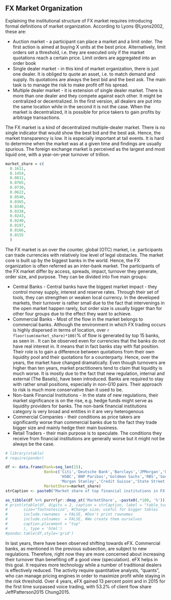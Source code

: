<!--!Rnw root = ../../masters\\_thesis.Rnw -->


## FX Market Organization

Explaining the institutional structure of FX market requires introducing formal definitions of market organization. According to Lyons @Lyons2002, these are:

* Auction market - a participant can place a market and a limit order. The first action is aimed at buying X units at the best price. Alternatively, limit orders set a threshold, i.e. they are executed only if the market quotations reach a certain price. Limit orders are aggregated into an order book
* Single dealer market - in this kind of market organization, there is just one dealer. It is obliged to quote an asset, i.e. to match demand and supply. Its quotations are always the best bid and the best ask. The main task is to manage the risk to make profit off his spread.
* Multiple dealer market - it is extension of single dealer market. There is more than one dealer and they compete against each other. It might be centralized or decentralized. In the first version, all dealers are put into the same location while in the second it is not the case. When the market is decentralized, it is possible for price takers to gain profits by arbitrage transactions.

The FX market is a kind of decentralized multiple-dealer market. There is no single indicator that would show the best bid and the best ask. Hence, the market transparency is low. It is especially important at tail events. It is hard to determine when the market was at a given time and findings are usually spurious.
The foreign exchange market is perceived as the largest and most liquid one, with a year-on-year turnover of \texteuro 69 trillion. 


```r
market_share = c(
  0.1611,
  0.1454,
  0.0811,
  0.0765,
  0.0730,
  0.0622,
  0.0540,
  0.0365,
  0.0340,
  0.0338,
  0.0243,
  0.0240,
  0.0197,
  0.0166,
  0.0155
  )
```
The FX market is an over the counter, global (OTC) market, i.e. participants can trade currencies with relatively low level of legal obstacles. The market core is built up by the biggest banks in the world. Hence, the FX organization is often referred as
an inter-bank market. 
The participants of the FX market differ by access, spreads, impact, turnover they generate, order size, and purpose. They can be divided into five main groups:

* Central Banks - Central banks have the biggest market impact - they control money supply, interest and reserve rates. Through their set of tools, they can strengthen or weaken local currency. In the developed markets, their turnover is rather small due to the fact that intervenings 
in the open market happen rarely, but order size is usually bigger than for other four groups due to the effect they want to achieve.
* Commercial Banks - Most of the flow in the market belongs to commercial banks. Although the environment in which FX trading occurs is highly dispersed in terms of location, over `r floor(sum(market_share)*100)`% of flow is generated by top 15 banks, as seen in \ref{table_turnover_banks}. It can be observed even for currencies that the banks do not have real interest in. It means that in fact banks stay with flat position. 
Their role is to gain a difference between quotations from their own liquidity pool and their quotations for a counterparty. 
Hence, over the years, the market have changed dramatically. Even though turnovers are higher than ten years, market practitioners tend to claim that liquidity is much worse. It is mostly due to the fact that new regulation, internal and external (The Basels), have been introduced. 
Banks are required to stay with rather small positions, especially in non-G10 pairs. Their approach to risk is much more conservative than it used to be.
* Non-bank Financial Institutions - In the state of new regulations, their market significance is on the rise, e.g. hedge funds might serve as liquidity providers for banks. The non-bank financial institutions category is very broad and entities in it are very heterogenous
* Commercial Companies - their conditions as price takers are significantly worse than commercial banks due to the fact they trade bigger size and mainly hedge their main business.
* Retail Traders - their main purpose is to speculate. The conditions they receive from financial institutions are generally worse but it might not be always be the case.


```r
# library(xtable)
# require(pander)

df <- data.frame(Rank=seq_len(15),
                 Bank=c('Citi','Deutsche Bank','Barclays','JPMorgan','UBS','Bank of America Merrill Lynch',
                        'HSBC','BNP Paribas','Goldman Sachs','RBS','Societe Generale','Standard Chartered',
                        'Morgan Stanley','Credit Suisse','State Street'),
                 MarketShare=market_share)
strCaption <- paste0("Market share of top financial institutions in FX trading in 2014")

as_tibble(df %>% purrrlyr::dmap_at('MarketShare', ~paste0(.*100, '%')))
# print(xtable(df, digits = 2, caption = strCaption, label = "table_turnover_banks", 
#       size="footnotesize", #Change size; useful for bigger tables
#       include.rownames  = FALSE, #Don't print rownames
#       include.colnames  = FALSE, #We create them ourselves
#       caption.placement = "top"
#       ), type = 'html')
#pandoc.table(df,style='grid')
```

In last years, there have been observed shifting towards eFX. Commercial banks, as mentioned in the previous subsection,
are subject to new regulations. Therefore, right now they are more concerned about increasing their turnover
than benefiting off a good view (speculation). eFX helps in this goal. It requires more technology while a number of traditional dealers
is effectively reduced. The activity require quantitative analysts, "quants", who can manage pricing engines in order to maximize profit while staying in the risk threshold. 
Over 4 years, eFX gained 13 percent point and in 2015 for the first time surpassed voice trading, with 53.2\% of client flow share  JeffPatterson2015 Chung2015. 





